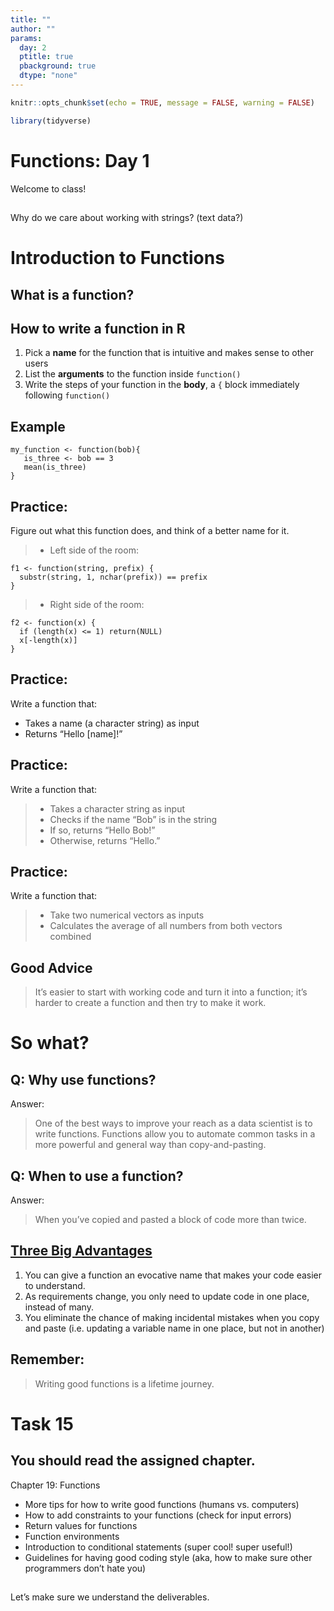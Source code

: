 ```yaml
---
title: ""
author: ""
params:
  day: 2
  ptitle: true
  pbackground: true
  dtype: "none"
---
```


```r
knitr::opts_chunk$set(echo = TRUE, message = FALSE, warning = FALSE)

library(tidyverse)
```

# Functions: Day 1 {data-background=#f7d754}

Welcome to class!

##

Why do we care about working with strings? (text data?)



# Introduction to Functions {data-background=#f7d754}

## What is a function?

## How to write a function in R

1. Pick a **name** for the function that is intuitive and makes sense to other users
2. List the **arguments** to the function inside `function()`
3. Write the steps of your function in the **body**, a `{` block immediately following `function()`

## Example

```
my_function <- function(bob){
   is_three <- bob == 3
   mean(is_three)
}
```

## Practice:

Figure out what this function does, and think of a better name for it.

>- Left side of the room:

```
f1 <- function(string, prefix) {
  substr(string, 1, nchar(prefix)) == prefix
}
```

>- Right side of the room:

```
f2 <- function(x) {
  if (length(x) <= 1) return(NULL)
  x[-length(x)]
}
```

## Practice:

Write a function that:

- Takes a name (a character string) as input
- Returns "Hello [name]!"

## Practice:

Write a function that:

> - Takes a character string as input
> - Checks if the name "Bob" is in the string
> - If so, returns "Hello Bob!"
> - Otherwise, returns "Hello."

## Practice:

Write a function that:

> - Take two numerical vectors as inputs
> - Calculates the average of all numbers from both vectors combined

## Good Advice

> It's easier to start with working code and turn it into a function; it's harder to create a function and then try to make it work.

# So what? {data-background=#f7d754}

## Q: Why use functions?

Answer:

> One of the best ways to improve your reach as a data scientist is to write functions. Functions allow you to automate common tasks in a more powerful and general way than copy-and-pasting.

## Q: When to use a function?

Answer: 

> When you've copied and pasted a block of code more than twice.

## [Three Big Advantages](https://r4ds.had.co.nz/functions.html)

1. You can give a function an evocative name that makes your code easier to understand.
2. As requirements change, you only need to update code in one place, instead of many.
3. You eliminate the chance of making incidental mistakes when you copy and paste (i.e. updating a variable name in one place, but not in another)

## Remember:

> Writing good functions is a lifetime journey.

# Task 15 {data-background=#f7d754}

## You should read the assigned chapter.

Chapter 19: Functions

- More tips for how to write good functions (humans vs. computers)
- How to add constraints to your functions (check for input errors)
- Return values for functions
- Function environments
- Introduction to conditional statements (super cool! super useful!)
- Guidelines for having good coding style (aka, how to make sure other programmers don't hate you)

##

Let's make sure we understand the deliverables.
